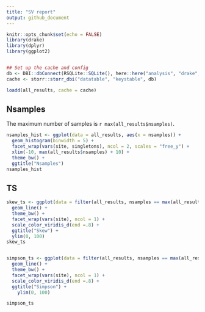 ```yaml
---
title: "SV report"
output: github_document
---
```


```r
knitr::opts_chunk$set(echo = FALSE)
library(drake)
library(dplyr)
library(ggplot2)


## Set up the cache and config
db <- DBI::dbConnect(RSQLite::SQLite(), here::here("analysis", "drake", "drake-cache-bbs.sqlite"))
cache <- storr::storr_dbi("datatable", "keystable", db)

loadd(all_results, cache = cache)
```

## Nsamples

The maximum number of samples is `r max(all_results$nsamples)`.

```r
nsamples_hist <- ggplot(data = all_results, aes(x = nsamples)) +
  geom_histogram(binwidth = 5) +
  facet_wrap(vars(site, singletons), ncol = 2, scales = "free_y") +
  xlim(-10, max(all_results$nsamples) + 10) +
  theme_bw() +
  ggtitle("Nsamples")
nsamples_hist

```

## TS

```r

skew_ts <- ggplot(data = filter(all_results, nsamples == max(all_results$nsamples)), aes(x = timestep, y = skew_percentile, color = singletons)) +
  geom_line() +
  theme_bw() +
  facet_wrap(vars(site), ncol = 1) +
  scale_color_viridis_d(end =.8) +
  ggtitle("Skew") +
  ylim(0, 100)
skew_ts


simpson_ts <- ggplot(data = filter(all_results, nsamples == max(all_results$nsamples)), aes(x = timestep, y = simpson_percentile, color = singletons)) +
  geom_line() +
  theme_bw() +
  facet_wrap(vars(site), ncol = 1) +
  scale_color_viridis_d(end =.8) +
  ggtitle("Simpson") +
    ylim(0, 100)

simpson_ts


```
